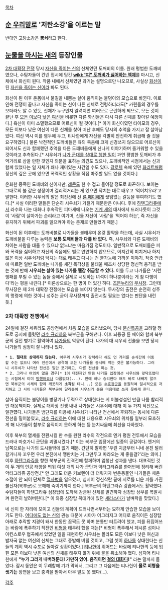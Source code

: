 [[목차]]

== [[순 우리말]]로 '저탄소강'을 이르는 말 ==
반대인 고탕소강은 '''뽕쇠'''라고 한다.

== [[눈물을 마시는 새]]의 등장인물 ==
[[2차 대확장 전쟁]] 당시 [[자신을 죽이는 신]]의 신체였던 도깨비의 이름. 원래 평범한 도깨비였으나, 수탐자들이 건넨 접시에 담긴 '''[[wiki:"피" 도깨비가 싫어하는 액체]]'''를 마시고, 신체에서 화신이 된다. 작품 내에서 신체였던 과거는 설명으로만 나오므로, 사실상 [[화신]]이 된 [[자신을 죽이는 신]]이라 봐도 된다.

화신이 된 이후 온몸에서 불길을 내뿜는 살아 움직이는 불덩이의 모습으로 바뀐다. 이로 인해 전쟁이 끝나고 자신을 죽이는 신이 다른 신체로 전령하더라도[* 카린돌의 경우를 보더라도 알 수 있듯, 신체가 누구인지 알려지면 여러모로 곤란하게 되므로, 모든 것이 끝난 후 [[모든 이보다 낮은 여신]]을 비롯한 다른 화신들은 다시 다른 신체를 찾아갈 예정이다.] 육신이 이미 소멸했으므로 어르신이 될 것이다.[* 아기 화신이였던 타이모의 경우, 모든 이보다 낮은 여신이 다른 신체를 찾아 떠난 후에도 당시의 추억을 가지고 잘 살아남았다. 여신 역시 이를 염두에 두고, 티나한에게 자신을 각별히 안전하게 취급해 줄 것을 요구하였다.] 물론 낙천적인 도깨비들은 육의 죽음에 크게 신경쓰지 않으므로 어르신이 되어서도 신과 함께했던 추억을 다른 도깨비들에게 신나게 이야기하며 즐거워할 수 있을 것이라고 추측된다.[* 시우쇠가 [[학살|나가 군대를 상대로 행한 일]]이 과연 평범한 도깨비가 추억거리로 삼을 만한 것인지 의문을 표하는 의견도 있으나, 도깨비적인 시점에서는 신과 함께 있었다는 일 자체가 꽤나 재미있는 사건일 수도 있다. [[갈로텍]] 속에 있던 [[화리트 마케로우|화리트]]처럼 정신의 깊은 곳에 있으면 폭력적인 상황을 직접 마주할 일도 없을 것이다.]

온화한 종족인 도깨비의 신이지만, [[레콘]]도 한 수 접고 들어갈 정도로 화끈하다. 보이는 그대로의 불 같은 성정이며 걸리적거리는 게 있으면 닥치는 대로 태우고 '먹어치우라'고 말한다. 이러한 시우쇠의 말은 최전선에 선 [[륜 페이]]에게 끊임없는 갈등을 부여하기도 했다.[* 사실 이러한 말들은 단순히 시우쇠가 거칠기 때문만은 아니다. 후에 [[하텐그라쥬]]에서 라수와 나눈 대화나 후속작인 피마새에 나오는 [[기계 새]]의 대사에서 드러나듯이 그것이 '사람'이 살아가는 순리라고 여기며, 신들 자신이 '사람'을 '먹어야 하는', 즉 자신을 유지하기 위해서 파괴를 일으켜야 하는 존재로 만들었기 때문.]

화신이 된 이후에는 도깨비불로 나가들을 불태우며 온갖 활약을 하는데, 사실 시우쇠가 도깨비불을 다루는 능력은 '''보통 도깨비들과 다를 바 없다.''' 즉, 시우쇠와 다른 도깨비의 차이는 사람을 태울 수 있으냐 없느냐는 마음가짐 정도이다. 일반적으로 도깨비들은 피와 폭력을 싫어하고 자신의 죽음에도 별로 연연하지 않으므로, 어지간히 미치거나 하지 않은 이상 시우쇠처럼 닥치는 대로 태우고 다니는 건 불가능에 가까운 이야기. 작중 언급에 따르면 일반 도깨비는 나가를 새긴 목각상을 불태울 때조차 상당한 정신적 충격을 받는 것에 반해 '''시우쇠는 살아 있는 나가를 땔감 취급할 수 있다.''' 이를 두고 나가들은 '저런 행패를 부릴 수 있는 놈들 중에서 실제로 시도하는 녀석이 하나뿐이라는 게 참 다행이다'라는 평을 내린다.[* 이론상으로는 한 명이 더 있긴 하다. [[즈믄누리]]의 [[무사장]]. 그런데 무사장은 제 2차 대확장 전쟁에는 모습을 보이지 않는다. 무사장의 출전은 순전히 성주의 명령에 의한 것이니 성주는 굳이 무사장까지 출전시킬 필요는 없다는 판단을 내린 듯.]

=== 2차 대확장 전쟁에서 ===
24일에 걸친 세퀴라도 공방전에서 처음 모습을 드러냈으며, 당시 [[분신]]특공을 고려할 정도로 궁지에 몰렸던 [[라수 규리하]]와 북부군을 구해낸다. 이후 뇌룡공 륜 페이와 함께 북부군의 결전 병기로 활약하여 [[나가]]들의 악몽이 된다. 나가의 대 시우쇠 전술을 보면 당시 나가들의 심정이 잘 나타나 있다.

 * '''1. 절대로 상대하지 않는다.''' 아무리 시우쇠가 강력하다 해도 먼 거리를 순식간에 이동할 수는 없으니 여러 전선에서 공격해 오는 나가들을 동시에 막는 것은 불가능하다. 그러니 시우쇠가 나타난 전선은 일단 포기하고, 다른 전선을 미는 것. 
 * 2. 그러나 여의치 않을 경우[* 1이 대전제인 만큼 나가들 입장에선 시우쇠와 맞닥뜨렸다는 시점에서 이미 [[망했어요]]나 다름없다(...). 만에 하나 승리한다 해도 바로 내빼지 않으면 북부군의 시체와 함께 깨끗하게 '''소각'''될 테니...] 모든 [[수호자|수호장군]]을 동원하여 일시적으로 저지하고 그 사이 나가들은 북부군에 달라붙어 시우쇠가 불을 마음대로 쓰지 못하게 한다.

살아 움직이는 불덩이를 병장기나 무력으로 상대한다는 게 어불성설인 만큼 나름 합리적인 대응책이다. 실제로 대확장 전쟁 내내 나가들은 시우쇠에 대해 이 두 가지 작전으로 일관헀다. 나가들은 뱀단지를 이용해 시우쇠가 나타난 전선에서 후퇴하는 동시에 다른 전선을 밀어붙였고, [[라수 규리하]]는 이에 대한 대응으로 시우쇠의 위치를 일부러 모호하게 해 나가들이 함부로 움직이지 못하게 하는 등 눈치싸움에 최선을 다하였다.

이후 북부의 열세를 전환시킬 한 수를 원한 라수의 작전으로 엔거 평원 전투에서 모습을 드러내 마호가니 군단을 괴멸시켰다.[* 이는 북부군 입장에선 일종의 공갈이다. 엔거의 남쪽으로는 나가의 도시들밖에 없기 때문. 간단히 말하면 '우린 지금부터 니네 본진 털러 갈거니까 꼬우면 우리 본진에서 깽판치는 거 그만두고 따라오는 게 좋을걸?'라는 의미.] 이후 [[하텐그라쥬]]를 향한 북부군의 진격전에 함께하며 엄청난 성과를 낸다. 대표적인 것이 두 개의 인공 태양을 띄워 여섯 개의 나가 군단과 악타그라쥬를 한꺼번에 정리해 버린 악타그라쥬 공방전.[* 안 그래도 더운 키보렌이 더 더워지자 변온동물인 나가들은 체온 조절이 안 되어 단체로 [[열사병]]을 일으켰고, 심지어 정신착란 끝에 서로를 더운 피를 가진 불신자(북부군)로 오해해 죽이기까지 한다.] 북부군의 하텐그라쥬 강습에서도 활약했다. 수탐자들이 하텐그라쥬 심장탑에 도착해 감금된 신체를 발견하자 심장탑 상부를 폭발시켜 완전히 날려버린다.[* 이 와중 심장탑 꼭대기에 있던 [[세리스마]]가 날벼락을 맞았다.]

네 신이 한 자리에 모이고 신들의 계획이 드러나면서부터는 묘하게 안습한 모습을 보이기도 한다. [[어디에도 없는 신]]의 권능 때문에 시야가 어그러지고 어디로 움직이든 심장탑 아래로 추락할 지경이 돼서 한동안 꼼짝도 못 하며 분통만 터트려야 했고, 피를 뒤집어쓰는 바람에 폭주하기 직전인 [[비형 스라블|비형]]을 태우려 했을 때는[* 비형이 폭주해서 페시론 섬이나 아킨스로우 협곡에서 있었던 일을 재현하면 시우쇠는 몰라도 모든 이보다 낮은 여신과 발자국 없는 여신의 신체는 그대로 증발해 버릴 것이고, 그럼 셋이 [[어디에도 없는 신|하나]]를 상대한다는 신들의 계획 역시 수포로 돌아갈 상황이었다.] [[티나한]]이 뛰어드는 바람에 티나한의 등에 업힌 모든 이보다 낮은 여신의 신체를 태우지 않기 위해 불을 취소해야 했다. 심지어 티나한에게 '''"누가 그러게 내버려둔대! 가만히 있어. 움직이면 [[철의 대화]]다!"''' 라는 말까지 들었다. 잠시 동안은 이 무례함에 기가 막혀서, 그리고 그 다음에는 티나한이 '''물로 비형을 씻기는''' 장면을 보고 충격을 받아서 아무 말도 못 했다(...).

[[각주]]
